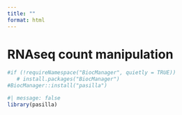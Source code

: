 ```yaml
---
title: ""
format: html
---
```


# RNAseq count manipulation

```r
#if (!requireNamespace("BiocManager", quietly = TRUE))
   # install.packages("BiocManager")
#BiocManager::install("pasilla")
```

```r
#| message: false
library(pasilla)
```

```r


```